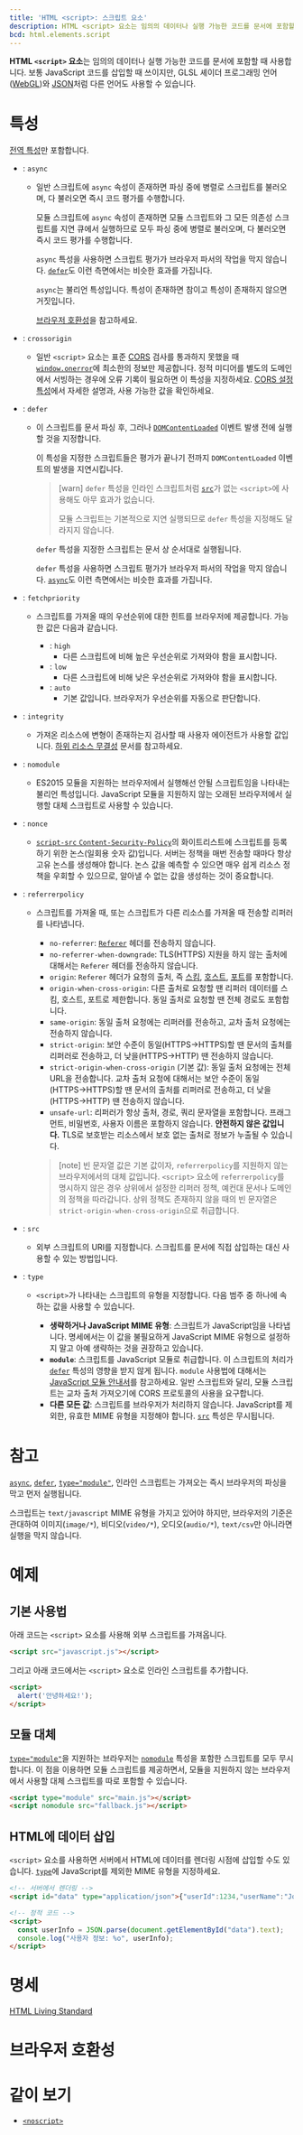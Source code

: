 ```yaml
---
title: 'HTML <script>: 스크립트 요소'
description: HTML <script> 요소는 임의의 데이터나 실행 가능한 코드를 문서에 포함할 때 사용합니다. 보통 JavaScript 코드를 삽입할 때 쓰이지만, GLSL 셰이더 프로그래밍 언어(WebGL)와 JSON처럼 다른 언어도 사용할 수 있습니다.
bcd: html.elements.script
---
```


**HTML `<script>` 요소**는 임의의 데이터나 실행 가능한 코드를 문서에 포함할 때 사용합니다. 보통 JavaScript 코드를 삽입할 때 쓰이지만, GLSL 셰이더 프로그래밍 언어([WebGL](https://developer.mozilla.org/en-US/docs/Web/API/WebGL_API))와 [JSON](https://developer.mozilla.org/en-US/docs/Glossary/JSON)처럼 다른 언어도 사용할 수 있습니다.

# 특성

[전역 특성](/docs/Web/HTML/Global_attributes)만 포함합니다.

- : `async`

  - 일반 스크립트에 `async` 속성이 존재하면 파싱 중에 병렬로 스크립트를 불러오며, 다 불러오면 즉시 코드 평가를 수행합니다.

    모듈 스크립트에 `async` 속성이 존재하면 모듈 스크립트와 그 모든 의존성 스크립트를 지연 큐에서 실행하므로 모두 파싱 중에 병렬로 불러오며, 다 불러오면 즉시 코드 평가를 수행합니다.

    `async` 특성을 사용하면 스크립트 평가가 브라우저 파서의 작업을 막지 않습니다. [`defer`](#term-defer)도 이런 측면에서는 비슷한 효과를 가집니다.

    `async`는 불리언 특성입니다. 특성이 존재하면 참이고 특성이 존재하지 않으면 거짓입니다.

    [브라우저 호환성](#브라우저-호환성)을 참고하세요.

- : `crossorigin`

  - 일반 `<script>` 요소는 표준 [CORS](https://developer.mozilla.org/en-US/docs/Glossary/CORS) 검사를 통과하지 못했을 때 [`window.onerror`](https://developer.mozilla.org/en-US/docs/Web/API/GlobalEventHandlers/onerror)에 최소한의 정보만 제공합니다. 정적 미디어를 별도의 도메인에서 서빙하는 경우에 오류 기록이 필요하면 이 특성을 지정하세요. [CORS 설정 특성](https://developer.mozilla.org/en-US/docs/Web/HTML/Attributes/crossorigin)에서 자세한 설명과, 사용 가능한 값을 확인하세요.

- : `defer`

  - 이 스크립트를 문서 파싱 후, 그러나 [`DOMContentLoaded`](https://developer.mozilla.org/en-US/docs/Web/API/Document/DOMContentLoaded_event) 이벤트 발생 전에 실행할 것을 지정합니다.

    이 특성을 지정한 스크립트들은 평가가 끝나기 전까지 `DOMContentLoaded` 이벤트의 발생을 지연시킵니다.

    > [warn] `defer` 특성을 인라인 스크립트처럼 [`src`](#term-src)가 없는 `<script>`에 사용해도 아무 효과가 없습니다.
    >
    > 모듈 스크립트는 기본적으로 지연 실행되므로 `defer` 특성을 지정해도 달라지지 않습니다.

    `defer` 특성을 지정한 스크립트는 문서 상 순서대로 실행됩니다.

    `defer` 특성을 사용하면 스크립트 평가가 브라우저 파서의 작업을 막지 않습니다. [`async`](#term-async)도 이런 측면에서는 비슷한 효과를 가집니다.

- : `fetchpriority` <Experimental />

  - 스크립트를 가져올 때의 우선순위에 대한 힌트를 브라우저에 제공합니다. 가능한 값은 다음과 같습니다.

    - : `high`
      - 다른 스크립트에 비해 높은 우선순위로 가져와야 함을 표시합니다.
    - : `low`
      - 다른 스크립트에 비해 낮은 우선순위로 가져와야 함을 표시합니다.
    - : `auto`
      - 기본 값입니다. 브라우저가 우선순위를 자동으로 판단합니다.

- : `integrity`

  - 가져온 리소스에 변형이 존재하는지 검사할 때 사용자 에이전트가 사용할 값입니다. [하위 리소스 무결성](https://developer.mozilla.org/en-US/docs/Web/Security/Subresource_Integrity) 문서를 참고하세요.

- : `nomodule`
  - ES2015 모듈을 지원하는 브라우저에서 실행해선 안될 스크립트임을 나타내는 불리언 특성입니다. JavaScript 모듈을 지원하지 않는 오래된 브라우저에서 실행할 대체 스크립트로 사용할 수 있습니다.
- : `nonce`
  - [`script-src` `Content-Security-Policy`](https://developer.mozilla.org/en-US/docs/Web/HTTP/Headers/Content-Security-Policy/script-src)의 화이트리스트에 스크립트를 등록하기 위한 논스(일회용 숫자 값)입니다. 서버는 정책을 매번 전송할 때마다 항상 고유 논스를 생성해야 합니다. 논스 값을 예측할 수 있으면 매우 쉽게 리소스 정책을 우회할 수 있으므로, 알아낼 수 없는 값을 생성하는 것이 중요합니다.
- : `referrerpolicy`

  - 스크립트를 가져올 때, 또는 스크립트가 다른 리소스를 가져올 때 전송할 리퍼러를 나타냅니다.

    - `no-referrer`: [`Referer`](https://developer.mozilla.org/en-US/docs/Web/HTTP/Headers/Referer) 헤더를 전송하지 않습니다.
    - `no-referrer-when-downgrade`: TLS(HTTPS) 지원을 하지 않는 출처에 대해서는 `Referer` 헤더를 전송하지 않습니다.
    - `origin`: `Referer` 헤더가 요청의 출처, 즉 [스킴](https://developer.mozilla.org/en-US/docs/Learn/Common_questions/What_is_a_URL), [호스트](https://developer.mozilla.org/en-US/docs/Glossary/Host), [포트](https://developer.mozilla.org/en-US/docs/Glossary/Port)를 포함합니다.
    - `origin-when-cross-origin`: 다른 출처로 요청할 땐 리퍼러 데이터를 스킴, 호스트, 포트로 제한합니다. 동일 출처로 요청할 땐 전체 경로도 포함합니다.
    - `same-origin`: 동일 출처 요청에는 리퍼러를 전송하고, 교차 출처 요청에는 전송하지 않습니다.
    - `strict-origin`: 보안 수준이 동일(HTTPS→HTTPS)할 땐 문서의 출처를 리퍼러로 전송하고, 더 낮을(HTTPS→HTTP) 땐 전송하지 않습니다.
    - `strict-origin-when-cross-origin` (기본 값): 동일 출처 요청에는 전체 URL을 전송합니다. 교차 출처 요청에 대해서는 보안 수준이 동일(HTTPS→HTTPS)할 땐 문서의 출처를 리퍼러로 전송하고, 더 낮을(HTTPS→HTTP) 땐 전송하지 않습니다.
    - `unsafe-url`: 리퍼러가 항상 출처, 경로, 쿼리 문자열을 포함합니다. 프래그먼트, 비밀번호, 사용자 이름은 포함하지 않습니다. **안전하지 않은 값입니다.** TLS로 보호받는 리소스에서 보호 없는 출처로 정보가 누출될 수 있습니다.

    > [note]
    > 빈 문자열 값은 기본 값이자, `referrerpolicy`를 지원하지 않는 브라우저에서의 대체 값입니다. `<script>` 요소에 `referrerpolicy`를 명시하지 않은 경우 상위에서 설정한 리퍼러 정책, 예컨대 문서나 도메인의 정책을 따라갑니다. 상위 정책도 존재하지 않을 때의 빈 문자열은 `strict-origin-when-cross-origin`으로 취급합니다.

- : `src`
  - 외부 스크립트의 URI를 지정합니다. 스크립트를 문서에 직접 삽입하는 대신 사용할 수 있는 방법입니다.
- : `type`
  - `<script>`가 나타내는 스크립트의 유형을 지정합니다. 다음 범주 중 하나에 속하는 값을 사용할 수 있습니다.
  
    - **생략하거나 JavaScript MIME 유형**: 스크립트가 JavaScript임을 나타냅니다. 명세에서는 이 값을 불필요하게 JavaScript MIME 유형으로 설정하지 말고 아예 생략하는 것을 권장하고 있습니다.
    - **`module`**: 스크립트를 JavaScript 모듈로 취급합니다. 이 스크립트의 처리가 [`defer`](#term-defer) 특성의 영향을 받지 않게 됩니다. `module` 사용법에 대해서는 [JavaScript 모듈 안내서](https://developer.mozilla.org/en-US/docs/Web/JavaScript/Guide/Modules)를 참고하세요. 일반 스크립트와 달리, 모듈 스크립트는 교차 출처 가져오기에 CORS 프로토콜의 사용을 요구합니다.
    - **다른 모든 값**: 스크립트를 브라우저가 처리하지 않습니다. JavaScript를 제외한, 유효한 MIME 유형을 지정해야 합니다. [`src`](#term-src) 특성은 무시됩니다.

# 참고

[`async`](#term-async), [`defer`](#term-defer), [`type="module"`](#term-type), 인라인 스크립트는 가져오는 즉시 브라우저의 파싱을 막고 먼저 실행됩니다.

스크립트는 `text/javascript` MIME 유형을 가지고 있어야 하지만, 브라우저의 기준은 관대하여 이미지(`image/*`), 비디오(`video/*`), 오디오(`audio/*`), `text/csv`만 아니라면 실행을 막지 않습니다.

# 예제

## 기본 사용법

아래 코드는 `<script>` 요소를 사용해 외부 스크립트를 가져옵니다.

```html
<script src="javascript.js"></script>
```

그리고 아래 코드에서는 `<script>` 요소로 인라인 스크립트를 추가합니다.

```html
<script>
  alert('안녕하세요!');
</script>
```

## 모듈 대체

[`type="module"`](#term-type)을 지원하는 브라우저는 [`nomodule`](#term-nomodule) 특성을 포함한 스크립트를 모두 무시합니다. 이 점을 이용하면 모듈 스크립트를 제공하면서, 모듈을 지원하지 않는 브라우저에서 사용할 대체 스크립트를 따로 포함할 수 있습니다.

```html
<script type="module" src="main.js"></script>
<script nomodule src="fallback.js"></script>
```

## HTML에 데이터 삽입

`<script>` 요소를 사용하면 서버에서 HTML에 데이터를 렌더링 시점에 삽입할 수도 있습니다. [`type`](#term-type)에 JavaScript를 제외한 MIME 유형을 지정하세요.

```html
<!-- 서버에서 렌더링 -->
<script id="data" type="application/json">{"userId":1234,"userName":"John Doe","memberSince":"2000-01-01T00:00:00.000Z"}</script>

<!-- 정적 코드 -->
<script>
  const userInfo = JSON.parse(document.getElementById("data").text);
  console.log("사용자 정보: %o", userInfo);
</script>
```

# 명세

[HTML Living Standard](https://html.spec.whatwg.org/multipage/scripting.html#the-script-element)

# 브라우저 호환성

<BrowserCompat data={props.bcd} />

# 같이 보기

- [`<noscript>`](./noscript)